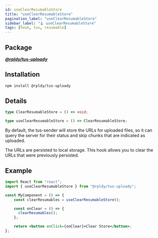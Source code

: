```yaml
---
id: useClearResumableStore
title: "useClearResumableStore"
pagination_label: "useClearResumableStore"
sidebar_label: "🪝 useClearResumableStore"
tags: [hook, tus, resumable]
---
```


## Package

**_[@rpldy/tus-uploady](../../../packages/rpldy-tus-uploady)_**

## Installation

```bash npm2yarn
npm install @rpldy/tus-uploady
```

## Details

```typescript
type ClearResumableStore = () => void;

type useClearResumableStore = () => ClearResumableStore;
```

By default, the tus-sender will store the URLs for uploaded files, so it can query
the server for their status and skip chunks that are indicated as uploaded.

The URLs are persisted to local storage. This hook allows you to clear the URLs that were previously persisted.

## Example

```jsx
import React from "react";
import { useClearResumableStore } from "@rpldy/tus-uploady";

const MyComponent = () => {
	const clearResumables = useClearResumableStore();

    const onClear = () => {
      clearResumables();
    };

    return <button onClick={onClear}>Clear Store</button>;
};
```
